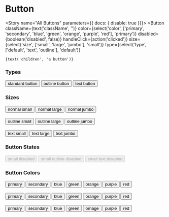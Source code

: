 

<Meta component={Button} title="Components/Atoms/Button" />

# Button
<Description of={Button} />
<Props of={Button} />

<Story name="All Buttons" parameters={{ docs: { disable: true }}}>
  <Button
    className={text('className', '')}
    color={select('color', ['primary', 'secondary', 'blue', 'green', 'orange', 'purple', 'red'], 'primary')}
    disabled={boolean('disabled', false)}
    handleClick={action('clicked')}
    size={select('size', ['small', 'large', 'jumbo'], 'small')}
    type={select('type', ['default', 'text', 'outline'], 'default')}
  >
    {text('children', 'a button')}
  </Button>
</Story>

### Types
<Preview>
  <Story name="Button Types">
    <div>
      <Button handleClick={action('clicked')}>standard button</Button>
      <Button handleClick={action('clicked')} type="outline">outline button</Button>
      <Button handleClick={action('clicked')} type="text">text button</Button>
    </div>
  </Story>
</Preview>

### Sizes
<Preview>
  <Story name="Button Sizes">
    <div>
      <div>
        <Button handleClick={action('clicked')} size="small">normal small</Button>
        <Button handleClick={action('clicked')} size="large">normal large</Button>
        <Button handleClick={action('clicked')} size="jumbo">normal jumbo</Button>
      </div>
      <br />
      <div>
        <Button handleClick={action('clicked')} size="small" type="outline">outline small</Button>
        <Button handleClick={action('clicked')} size="large" type="outline">outline large</Button>
        <Button handleClick={action('clicked')} size="jumbo" type="outline">outline jumbo</Button>
      </div>
      <br />
      <div>
        <Button handleClick={action('clicked')} size="small" type="text">text small</Button>
        <Button handleClick={action('clicked')} size="large" type="text">text large</Button>
        <Button handleClick={action('clicked')} size="jumbo" type="text">text jumbo</Button>
      </div>
    </div>
  </Story>
</Preview>

### Button States
<Preview>
  <Story name="Button States">
    <div>
      <Button handleClick={action('clicked')} disabled>small disabled</Button>
      <Button handleClick={action('clicked')} type="outline" disabled>small outline disabled</Button>
      <Button handleClick={action('clicked')} type="text" disabled>small text disabled</Button>
    </div>
  </Story>
</Preview>

### Button Colors
<Preview>
  <Story name="Button Colors">
    <div>
      <div>
        <Button color="primary" handleClick={action('clicked')}>primary</Button>
        <Button color="secondary" handleClick={action('clicked')}>secondary</Button>
        <Button color="blue" handleClick={action('clicked')}>blue</Button>
        <Button color="green" handleClick={action('clicked')}>green</Button>
        <Button color="orange" handleClick={action('clicked')}>orange</Button>
        <Button color="purple" handleClick={action('clicked')}>purple</Button>
        <Button color="red" handleClick={action('clicked')}>red</Button>
      </div>
      <br />
      <div>
        <Button color="primary" handleClick={action('clicked')} type="outline">primary</Button>
        <Button color="secondary" handleClick={action('clicked')} type="outline">secondary</Button>
        <Button color="blue" handleClick={action('clicked')} type="outline">blue</Button>
        <Button color="green" handleClick={action('clicked')} type="outline">green</Button>
        <Button color="orange" handleClick={action('clicked')} type="outline">orange</Button>
        <Button color="purple" handleClick={action('clicked')} type="outline">purple</Button>
        <Button color="red" handleClick={action('clicked')} type="outline">red</Button>
      </div>
      <br />
      <div>
        <Button color="primary" handleClick={action('clicked')} type="text">primary</Button>
        <Button color="secondary" handleClick={action('clicked')} type="text">secondary</Button>
        <Button color="blue" handleClick={action('clicked')} type="text">blue</Button>
        <Button color="green" handleClick={action('clicked')} type="text">green</Button>
        <Button color="orange" handleClick={action('clicked')} type="text">ornage</Button>
        <Button color="purple" handleClick={action('clicked')} type="text">purple</Button>
        <Button color="red" handleClick={action('clicked')} type="text">red</Button>
      </div>
    </div>
  </Story>
</Preview>

